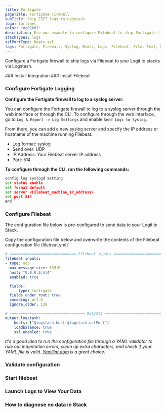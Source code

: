 ```yaml
---
title: Fortigate
pageTitle: Fortigate Firewall
subTitle: Ship ESET logs to Logstash
logo: fortinet
color: "#c02607"
description: Use our example to configure Filebeat to ship Fortigate firewall logs to your Logit.io stacks. Configure Filebeat to send fortigate logs to Logstash or Elastic.
stackTypes: logs
sslPortType: beats-ssl
tags: Fortigate, Firewall, Syslog, Beats, Logs, Filebeat, File, Text, Security Logs
---
```


Configure a Fortigate firewall to ship logs via Filebeat to your Logit.io stacks via Logstash.

<Steps>
  ### Install Integration
  <InstallIntegration/>
  ### Install Filebeat

  <InstallFilebeat />

  ### Configure Fortigate Logging

  __Configure the Fortigate firewall to log to a syslog server:__

  You can configure the Fortigate firewall to log to a syslog server through the 
  web interface or through the CLI. To configure through the web interface, 
  go to `Log & Report -> Log Settings` and enable `Send Logs to Syslog`. 

  From there, you can add a new syslog server and specify the IP address or 
  hostname of the machine running Filebeat.

  * Log format: syslog
  * Send over: UDP
  * IP Address: Your Filebeat server IP address
  * Port: 514

  __To configure through the CLI, run the following commands:__

  ```cmd copy
  config log syslogd setting
  set status enable
  set format default
  set server <Filebeat_machine_IP_Address>
  set port 514
  end
  ```

  ### Configure Filebeat

  The configuration file below is pre-configured to send data to your Logit.io Stack.

  Copy the configuration file below and overwrite the contents of the Filebeat configuration file (filebeat.yml)`

  ```yml copy
  # ============================== Filebeat inputs ===============================
  filebeat.inputs:
  - type: udp
    max_message_size: 10MiB
    host: "0.0.0.0:514"
    enabled: true

    fields:
        type: fortigate
    fields_under_root: true
    encoding: utf-8
    ignore_older: 12h

  # ================================== Outputs ===================================
  output.logstash:
      hosts: ["@logstash.host:@logstash.sslPort"]
      loadbalance: true
      ssl.enabled: true
  ```

  _It's a good idea to run the configuration file through a YAML validator to rule out indentation errors, clean up extra characters, and check if your YAML 
  file is valid. [Yamllint.com](https://yamllint.com) is a great choice._


  ### Validate configuration

  <ValidateBeat beatname="filebeat" />
  
  ### Start filebeat

  <StartFilebeat />
  
  ### Launch Logs to View Your Data

  <LaunchVisualizer type="logs" />

  ### How to diagnose no data in Stack

  <DiagnoseNoData />

</Steps>